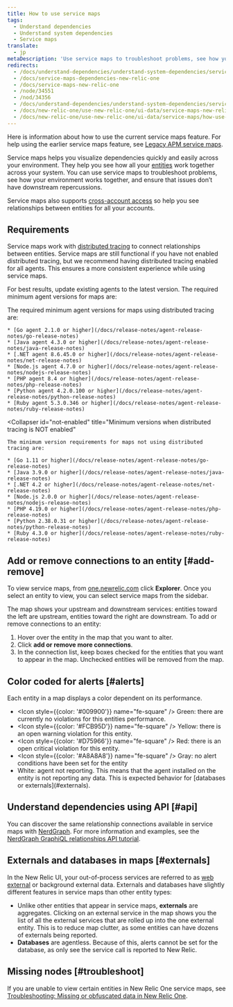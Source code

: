 ```yaml
---
title: How to use service maps
tags:
  - Understand dependencies
  - Understand system dependencies
  - Service maps
translate:
  - jp
metaDescription: 'Use service maps to troubleshoot problems, see how your environment works together, and ensure that issues don’t have downstream repercussions.'
redirects:
  - /docs/understand-dependencies/understand-system-dependencies/service-maps/how-use-service-maps
  - /docs/service-maps-dependencies-new-relic-one
  - /docs/service-maps-new-relic-one
  - /node/34551
  - /nod/34356
  - /docs/understand-dependencies/understand-system-dependencies/service-maps/service-maps-new-relic-one
  - /docs/new-relic-one/use-new-relic-one/ui-data/service-maps-new-relic-one
  - /docs/new-relic-one/use-new-relic-one/ui-data/service-maps/how-use-service-maps
---
```


Here is information about how to use the current service maps feature. For help using the earlier service maps feature, see [Legacy APM service maps](/docs/understand-dependencies/understand-system-dependencies/service-maps/service-maps-apm).

Service maps helps you visualize dependencies quickly and easily across your environment. They help you see how all your [entities](/docs/what-entity-new-relic) work together across your system. You can use service maps to troubleshoot problems, see how your environment works together, and ensure that issues don’t have downstream repercussions.

Service maps also supports [cross-account access](/docs/new-relic-one/use-new-relic-one/core-concepts/cross-account-features-security) so help you see relationships between entities for all your accounts.

## Requirements

Service maps work with [distributed tracing](/docs/apm/distributed-tracing/getting-started/introduction-distributed-tracing) to connect relationships between entities. Service maps are still functional if you have not enabled distributed tracing, but we recommend having distributed tracing enabled for all agents. This ensures a more consistent experience while using service maps.

For best results, update existing agents to the latest version. The required minimum agent versions for maps are:

<CollapserGroup>
  <Collapser
    id="dt-enabled"
    title="Minimum versions when distributed tracing is enabled"
  >
    The required minimum agent versions for maps using distributed tracing are:

    * [Go agent 2.1.0 or higher](/docs/release-notes/agent-release-notes/go-release-notes)
    * [Java agent 4.3.0 or higher](/docs/release-notes/agent-release-notes/java-release-notes)
    * [.NET agent 8.6.45.0 or higher](/docs/release-notes/agent-release-notes/net-release-notes)
    * [Node.js agent 4.7.0 or higher](/docs/release-notes/agent-release-notes/nodejs-release-notes)
    * [PHP agent 8.4 or higher](/docs/release-notes/agent-release-notes/php-release-notes)
    * [Python agent 4.2.0.100 or higher](/docs/release-notes/agent-release-notes/python-release-notes)
    * [Ruby agent 5.3.0.346 or higher](/docs/release-notes/agent-release-notes/ruby-release-notes)
  </Collapser>

  <Collapser
    id="not-enabled"
    title="Minimum versions when distributed tracing is NOT enabled"
  >
    The minimum version requirements for maps not using distributed tracing are:

    * [Go 1.11 or higher](/docs/release-notes/agent-release-notes/go-release-notes)
    * [Java 3.9.0 or higher](/docs/release-notes/agent-release-notes/java-release-notes)
    * [.NET 4.2 or higher](/docs/release-notes/agent-release-notes/net-release-notes)
    * [Node.js 2.0.0 or higher](/docs/release-notes/agent-release-notes/nodejs-release-notes)
    * [PHP 4.19.0 or higher](/docs/release-notes/agent-release-notes/php-release-notes)
    * [Python 2.38.0.31 or higher](/docs/release-notes/agent-release-notes/python-release-notes)
    * [Ruby 4.3.0 or higher](/docs/release-notes/agent-release-notes/ruby-release-notes)
  </Collapser>
</CollapserGroup>

## Add or remove connections to an entity [#add-remove]

To view service maps, from [one.newrelic.com](https://one.newrelic.com) click **Explorer**. Once you select an entity to view, you can select service maps from the sidebar.

The map shows your upstream and downstream services: entities toward the left are upstream, entities toward the right are downstream. To add or remove connections to an entity:

1. Hover over the entity in the map that you want to alter.
2. Click **add or remove more connections**.
3. In the connection list, keep boxes checked for the entities that you want to appear in the map. Unchecked entities will be removed from the map.

## Color coded for alerts [#alerts]

Each entity in a map displays a color dependent on its performance.

* <Icon
    style={{color: '#009900'}}
    name="fe-square"
  />
  Green: there are currently no violations for this entities performance.
* <Icon
    style={{color: '#FCB95D'}}
    name="fe-square"
  />
  Yellow: there is an open warning violation for this entity.
* <Icon
    style={{color: '#D75966'}}
    name="fe-square"
  />
  Red: there is an open critical violation for this entity.
* <Icon
    style={{color: '#A8A8A8'}}
    name="fe-square"
  />
  Gray: no alert conditions have been set for the entity
* <Icon name="fe-square"/>
  White: agent not reporting. This means that the agent installed on the entity is not reporting any data. This is expected behavior for [databases or externals](#externals).

## Understand dependencies using API [#api]

You can discover the same relationship connections available in service maps with [NerdGraph](/docs/apis/graphql-api/get-started/introduction-new-relic-nerdgraph). For more information and examples, see the [NerdGraph GraphiQL relationships API tutorial](/docs/apis/graphql-api/tutorials/graphql-relationships-api-tutorial).

## Externals and databases in maps [#externals]

In the New Relic UI, your out-of-process services are referred to as [web external](/docs/using-new-relic/welcome-new-relic/get-started/glossary#web-external) or background external data. Externals and databases have slightly different features in service maps than other entity types:

* Unlike other entities that appear in service maps, **externals** are aggregates. Clicking on an external service in the map shows you the list of all the external services that are rolled up into the one external entity. This is to reduce map clutter, as some entities can have dozens of externals being reported.
* **Databases** are agentless. Because of this, alerts cannot be set for the database, as only see the service call is reported to New Relic.

## Missing nodes [#troubleshoot]

If you are unable to view certain entities in New Relic One service maps, see [Troubleshooting: Missing or obfuscated data in New Relic One](/docs/troubleshooting-missing-or-obfuscated-data-new-relic-one).
